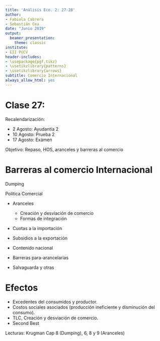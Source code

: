 ```yaml
---
title: 'Análisis Eco. 2: 27-28'
author:
- Fabiola Cabrera
- Sebastián Cea
date: "Junio 2019"
output:
  beamer_presentation:
    theme: classic
institute:
- EII PUCV
header-includes:
- \usepackage{pgf,tikz}
- \usetikzlibrary{patterns}
- \usetikzlibrary{arrows}
subtitle: Comercio Internacional
always_allow_html: yes
---
```



# Clase 27: 

Recalendarización:

  - 2 Agosto: Ayudantía 2
  - 10 Agosto: Prueba 2
  - 17 Agosto: Exámen

Objetivo: Repaso, HOS, aranceles y barreras al comercio


# Barreras al comercio Internacional 

Dumping 

Política Comercial

  - Aranceles
  
    - Creación y desviación de comercio 
    - Formas de integración
    
  - Cuotas a la importación
  - Subsidios a la exportación
  - Contenido nacional
  - Barreras para-arancelarias
  - Salvaguarda y otras
 

# Efectos
  - Excedentes del consumidos y productor.
  - Costos sociales asociados (producción ineficiente y disminución del consumo).
  - TLC, Creación y desviación de comercio.
  - Second Best

  
Lecturas: Krugman Cap 8 (Dumping), 6, 8 y 9 (Aranceles)  